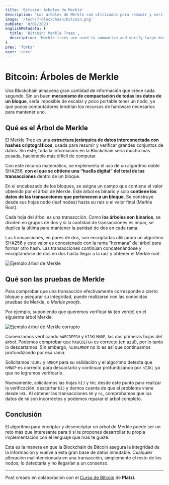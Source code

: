 ```yaml
---
title: 'Bitcoin: Árboles de Merkle'
description: 'Los árboles de Merkle son utilizados para resumir y verificar grandes conjuntos de datos. Sin este, toda la información en la Blockchain sería mucho más pesada, haciéndola más difícil de computar.'
image: '/tech/7-blockchain/bitcoin.png'
pubDate: '0/01/2023'
englishMetadata: {
  title: 'Bitcoin: Merkle Trees',
  description: 'Merkle trees are used to summarize and verify large data sets. Without it, all the information on the Blockchain would be much heavier, making it more difficult to compute.'
}
prev: 'forks'
next: 'core'
---
```


# Bitcoin: Árboles de Merkle

Una Blockchain almacena gran cantidad de información que crece cada segundo. Sin un buen **mecanismo de compactación de todas los datos de un bloque**, sería imposible de escalar y poco portable tener un nodo, ya que pocos computadores tendrían los recursos de hardware necesarios para mantener uno.

## Qué es el Árbol de Merkle

El Merkle Tree es una **estructura jerárquica de datos interconectada con hashes criptográficos**, usada para resumir y verificar grandes conjuntos de datos. Sin este, toda la información en la Blockchain sería mucho más pesada, haciéndola más difícil de computar.

Con este recurso matemático, se implementa el uso de un algoritmo doble SHA256, **con el que se obtiene una “huella digital” del total de las transacciones** dentro de un bloque.

En el encabezado de los bloques, se asigna un campo que contiene el valor obtenido por el árbol de Merkle. Este árbol es binario y solo **contiene los datos de las transacciones que pertenecen a un bloque**. Se construye desde sus hojas nodo (leaf nodes) hasta su raíz o el valor final (Merkle Root).

Cada hoja del árbol es una transacción. Como **los árboles son binarios**, se dividen en grupos de dos y si la cantidad de transacciones es impar, se duplica la última para mantener la paridad de dos en cada rama.

Las transacciones, en pares de dos, son encriptadas utilizando un algoritmo SHA256 y este valor es concatenado con la rama “hermana” del árbol para formar otro hash. Las transacciones continúan concatenándose y encriptándose de dos en dos hasta llegar a la raíz y obtener el Merkle root.

![Ejemplo árbol de Merkle](/images/bitcoin-merkle-tree.webp)

## Qué son las pruebas de Merkle

Para comprobar que una transacción efectivamente corresponde a cierto bloque y asegurar su integridad, puede realizarse con las conocidas pruebas de Merkle, o *Merkle proofs*.

Por ejemplo, suponiendo que queremos verificar `hK` (en verde) en el siguiente árbol Merkle:

![Ejemplo árbol de Merkle corrupto](/images/bitcoin-merkle-tree-corrupted.webp)

Comenzamos verificando `hABCDEFGH` y `hIJKLMNOP`, las dos primeras hojas del árbol. Podemos comprobar que `hABCDEFGH` es correcto (en azul), por lo tanto lo descartamos. Sin embargo, `hIJKLMNOP` no lo es así que continuamos profundizando por esa rama.

Solicitamos `hIJKL` y `hMNOP` para su validación y el algoritmo detecta que `hMNOP` es correcto para descartarlo y continuar profundizando por `hIJKL` ya que no logramos verificarlo.

Nuevamente, solicitamos las hojas `hIJ` y `hKL` desde este punto para realizar la verificación, descartar `hIJ` y darnos cuenta de que el problema viene desde `hKL`. Al obtener las transacciones `hK` y `hL`, comprobamos que los datos de `hK` son incorrectos y podemos reparar el árbol completo.

## Conclusión

El algoritmo para encriptar y desencriptar un árbol de Merkle puede ser un reto más que interesante para ti si te propones desarrollar tu propia implementación con el lenguaje que más te guste.

Esta es la manera en que la Blockchain de Bitcoin asegura la integridad de la información y vuelve a esta gran base de datos inmutable. Cualquier alteración malintencionada en una transacción, simplemente el resto de los nodos, lo detectaría y no llegarían a un consenso.

---
Post creado en colaboración con el [Curso de Bitcoin](https://platzi.com/cursos/bitcoin-developers/ "Curso de Bitcoin de Platzi") de **Platzi**.
